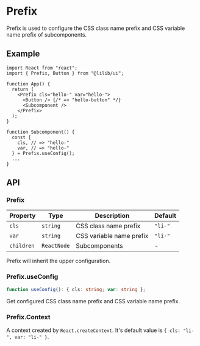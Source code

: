 
<Meta title="Configs/Prefix" />

# Prefix

Prefix is used to configure the CSS class name prefix and CSS variable name prefix of subcomponents.

## Example

```tsx
import React from "react";
import { Prefix, Button } from "@lilib/ui";

function App() {
  return (
    <Prefix cls="hello-" var="hello-">
      <Button /> {/* => "hello-button" */}
      <Subcomponent />
    </Prefix>
  );
}

function Subcomponent() {
  const {
    cls, // => "hello-"
    var, // => "hello-"
  } = Prefix.useConfig();
  ...
}
```

## API

### Prefix

| Property   | Type        | Description              | Default |
| ---------- | ----------- | ------------------------ | ------- |
| `cls`      | `string`    | CSS class name prefix    | `"li-"` |
| `var`      | `string`    | CSS variable name prefix | `"li-"` |
| `children` | `ReactNode` | Subcomponents            | -       |

Prefix will inherit the upper configuration.

### Prefix.useConfig

```ts
function useConfig(): { cls: string; var: string };
```

Get configured CSS class name prefix and CSS variable name prefix.

### Prefix.Context

A context created by `React.createContext`. It's default value is `{ cls: "li-", var: "li-" }`.
